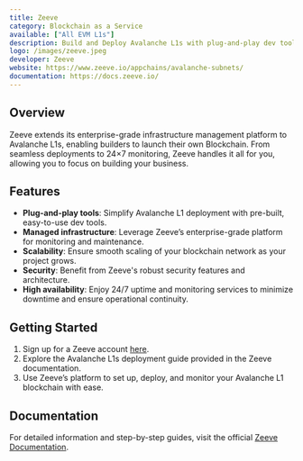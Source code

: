 ```yaml
---
title: Zeeve
category: Blockchain as a Service
available: ["All EVM L1s"]
description: Build and Deploy Avalanche L1s with plug-and-play dev tools and Zeeve infrastructure platform.
logo: /images/zeeve.jpeg
developer: Zeeve
website: https://www.zeeve.io/appchains/avalanche-subnets/
documentation: https://docs.zeeve.io/
---
```


## Overview
Zeeve extends its enterprise-grade infrastructure management platform to Avalanche L1s, enabling builders to launch their own Blockchain. From seamless deployments to 24×7 monitoring, Zeeve handles it all for you, allowing you to focus on building your business.

## Features
- **Plug-and-play tools**: Simplify Avalanche L1 deployment with pre-built, easy-to-use dev tools.
- **Managed infrastructure**: Leverage Zeeve’s enterprise-grade platform for monitoring and maintenance.
- **Scalability**: Ensure smooth scaling of your blockchain network as your project grows.
- **Security**: Benefit from Zeeve's robust security features and architecture.
- **High availability**: Enjoy 24/7 uptime and monitoring services to minimize downtime and ensure operational continuity.

## Getting Started
1. Sign up for a Zeeve account [here](https://www.zeeve.io/appchains/avalanche-subnets/).
2. Explore the Avalanche L1s deployment guide provided in the Zeeve documentation.
3. Use Zeeve’s platform to set up, deploy, and monitor your Avalanche L1 blockchain with ease.

## Documentation
For detailed information and step-by-step guides, visit the official [Zeeve Documentation](https://docs.zeeve.io/).
